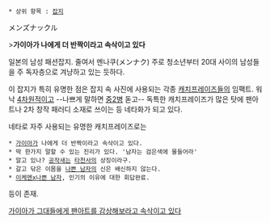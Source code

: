  * 상위 항목 : [[잡지]]

メンズナックル

>'''가이아가 나에게 더 반짝이라고 속삭이고 있다'''

일본의 남성 패션잡지. 줄여서 멘나쿠(メンナク)
주로 청소년부터 20대 사이의 남성들을 주 독자층으로 겨냥하고 있는 듯하다.

이 잡지가 특히 유명한 점은 잡지 속 사진에 사용되는 각종 [[캐치프레이즈]]들의 임팩트.
워낙 [[4차원]]적이고 --나쁘게 말하면 [[중2병]] 돋고-- 독특한 캐치프레이즈가 많은 탓에 팬아트나 2차 창작 패러디 소재로 쓰이는 등 네타화가 되고 있다.

네타로 자주 사용되는 유명한 캐치프레이즈로는

 * [[가이아]]가 나에게 더 반짝이라고 속삭이고 있다.
 * 딱 한가지 말할 수 있는 진리가 있다. '남자는 검은색에 물들어라'
 * 알고 있나? [[공작새]]는 [[타천사]]의 상징이라구.
 * 갈고 닦은 이몸을 [[나쁜 남자]]의 신은 배신하지 않는다.
 * [[이케멘]]x[[나쁜 남자]], 인기의 이유에 대한 회답완료.

등이 존재.

[http://www.pixiv.net/search.php?word=%E3%83%A1%E3%83%B3%E3%82%BA%E3%83%8A%E3%83%83%E3%82%AF%E3%83%AB 가이아가 그대들에게 팬아트를 감상해보라고 속삭이고 있다]
